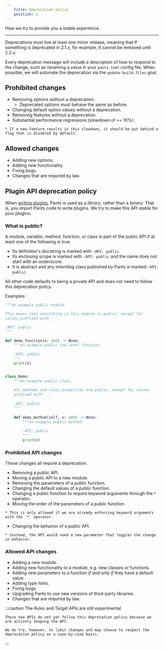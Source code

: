 ```yaml
---
    title: Deprecation policy
    position: 1
---
```



How we try to provide you a stable experience.

---

Deprecations must live at least one minor release, meaning that if something is deprecated in 2.1.x, for example, it cannot be removed until 2.2.x.

Every deprecation message will include a description of how to respond to the change, such as renaming a value in your `pants.toml` config file. When possible, we will automate the deprecation via the `update-build-files` goal.
## Prohibited changes
* Removing options without a deprecation.
   * Deprecated options must behave the same as before.
* Changing default option values without a deprecation.
* Removing features without a deprecation.
* Substantial performance regressions (slowdown of >= 10%).
```
* If a new feature results in this slowdown, it should be put behind a flag that is disabled by default.
```

## Allowed changes
* Adding new options.
* Adding new functionality.
* Fixing bugs.
* Changes that are required by law.
## Plugin API deprecation policy
When [writing plugins](doc:plugin-overview), Pants is used as a _library_, rather than a _binary_. That is, you import Pants code to write plugins. We try to make this API stable for your plugins.

### What is public?

A module, variable, method, function, or class is part of the public API if at least one of the following is true:

* Its definition's docstring is marked with `:API: public`.
* Its enclosing scope is marked with `:API: public` and the name does not start with an underscore.
* It is abstract and any inheriting class published by Pants is marked `:API: public`.

All other code defaults to being a private API and does not need to follow this deprecation policy.

Examples:
```python title="deprecation_example.py"
"""An example public module.

This means that everything in this module is public, except for 
values prefixed with `_`.

:API: public
"""

def demo_function(x: int) -> None:
    """An example public top-level function.
  
    :API: public
    """
    print(x)


class Demo:
    """An example public class.
    
    All methods and class properties are public, except for values 
    prefixed with `_`.
    
    :API: public
    """
    
    def demo_method(self, x: int) -> None:
        """An example public method.
        
        :API: public
        """
        print(x)

```

### Prohibited API changes
These changes all require a deprecation.

* Removing a public API.
* Moving a public API to a new module.
* Removing the parameters of a public function.
* Changing the default values of a public function.
* Changing a public function to require keyword arguments through the `*` operator.
* Moving the order of the parameters of a public function.
```
* This is only allowed if we are already enforcing keyword arguments with the `*` operator.
```

* Changing the behavior of a public API.
```
* Instead, the API would need a new parameter that toggles the change in behavior.

```

### Allowed API changes

* Adding a new module.
* Adding new functionality to a module, e.g. new classes or functions.
* Adding new parameters to a function _if and only if_ they have a default value.
* Adding type hints.
* Fixing bugs.
* Upgrading Pants to use new versions of third-party libraries.
* Changes that are required by law.


:::caution The Rules and Target APIs are still experimental

    These two APIs do not yet follow this deprecation policy because we are actively shaping the API. 
    
    We do try, however, to limit changes and may choose to respect the deprecation policy on a case-by-case basis.

:::
